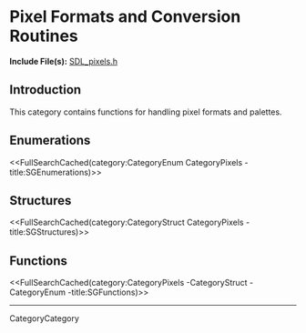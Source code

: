 <!-- #master-page:CategoryTemplate -->
<!-- #master-date:Unknown-Date -->
<!-- format wiki -->
<!-- language en -->

= Pixel Formats and Conversion Routines =
'''Include File(s):''' [http://hg.libsdl.org/SDL/file/default/include/SDL_pixels.h SDL_pixels.h]


== Introduction ==

This category contains functions for handling pixel formats and palettes.

== Enumerations ==
<<FullSearchCached(category:CategoryEnum CategoryPixels -title:SGEnumerations)>>

== Structures ==
<<FullSearchCached(category:CategoryStruct CategoryPixels -title:SGStructures)>>

== Functions ==
<<FullSearchCached(category:CategoryPixels -CategoryStruct -CategoryEnum -title:SGFunctions)>>

----
CategoryCategory
